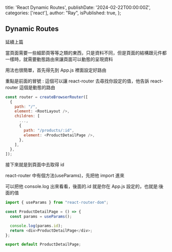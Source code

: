   title: 'React Dynamic Routes',
  publishDate: '2024-02-22T00:00:00Z',
  categories: ['react'],
  author: "Ray",
  isPublished: true,
};


## Dynamic Routes

延續上篇

當頁面需要一些細節頁等等之類的東西，只是資料不同，但是頁面的結構跟元件都一樣時，就需要動態路由來讓頁面可以動態的呈現資料

用法也很簡單，首先得先到 App.js 裡面設定好路由

重點是前面的冒號 : 這個可以讓 react-router 去尋找你設定的值，他告訴 react-router 這個是動態的路由

```js
const router = createBrowserRouter([
  {
    path: "/",
    element: <RootLayout />,
    children: [
      ...,
      {
        path: "/products/:id",
        element: <ProductDetailPage />,
      },
    ],
  },
]);
```

接下來就是到頁面中去取得 id

react-router 中有個方法(useParams)，先把他 import 進來

可以把他 console.log 出來看看，後面的.id 就是你在 App.js 設定的，也就是:後面的值

```js
import { useParams } from "react-router-dom";

const ProductDetailPage = () => {
  const params = useParams();

  console.log(params.id);
  return <div>ProductDetailPage</div>;
};

export default ProductDetailPage;
```
